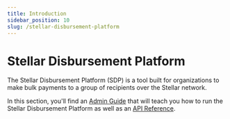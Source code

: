 ```yaml
---
title: Introduction
sidebar_position: 10
slug: /stellar-disbursement-platform
---
```


# Stellar Disbursement Platform

The Stellar Disbursement Platform (SDP) is a tool built for organizations to make bulk payments to a group of recipients over the Stellar network.

In this section, you'll find an [Admin Guide](./admin-guide/README.mdx) that will teach you how to run the Stellar Disbursement Platform as well as an [API Reference](./api-reference/resources/README.mdx).
